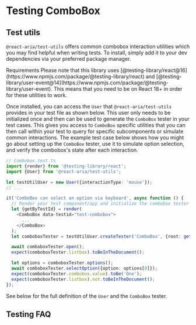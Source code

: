 


# Testing ComboBox

## Test utils

`@react-aria/test-utils` offers common combobox interaction utilities which you may find helpful when writing tests. To install, simply
add it to your dev dependencies via your preferred package manager.

<InstallCommand pkg="@react-aria/test-utils" flags="--dev" />

<InlineAlert variant="notice">
  <Heading>Requirements</Heading>
  <Content>Please note that this library uses [@testing-library/react@16](https://www.npmjs.com/package/@testing-library/react) and [@testing-library/user-event@14](https://www.npmjs.com/package/@testing-library/user-event). This means that you need to be on React 18+ in order for these utilities to work.</Content>
</InlineAlert>

Once installed, you can access the `User` that `@react-aria/test-utils` provides in your test file as shown below. This user only needs to be initialized once and then can be used to generate
the `ComboBox` tester in your test cases. This gives you access to `ComboBox` specific utilities that you can then call within your test to query for specific subcomponents or simulate common interactions.
The example test case below shows how you might go about setting up the `ComboBox` tester, use it to simulate option selection, and verify the combobox's state after each interaction.

```ts
// Combobox.test.ts
import {render} from '@testing-library/react';
import {User} from '@react-aria/test-utils';

let testUtilUser = new User({interactionType: 'mouse'});
// ...

it('ComboBox can select an option via keyboard', async function () {
  // Render your test component/app and initialize the combobox tester
  let {getByTestId} = render(
    <ComboBox data-testid="test-combobox">
      ...
    </ComboBox>
  );
  let comboboxTester = testUtilUser.createTester('ComboBox', {root: getByTestId('test-combobox'), interactionType: 'keyboard'});

  await comboboxTester.open();
  expect(comboboxTester.listbox).toBeInTheDocument();

  let options = comboboxTester.options();
  await comboboxTester.selectOption({option: options[0]});
  expect(comboboxTester.combobox.value).toBe('One');
  expect(comboboxTester.listbox).not.toBeInTheDocument();
});
```

See below for the full definition of the `User` and the `ComboBox` tester.

<ClassAPI links={testUtilDocs.links} class={testUtilDocs.exports.User} />
<ClassAPI links={testUtilDocs.links} class={testUtilDocs.exports.ComboBoxTester} />

## Testing FAQ

<PatternTestingFAQ patternName="combobox" />
